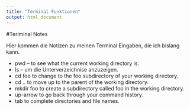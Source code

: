 ```yaml
---
title: "Terminal Funktionen"
output: html_document
---
```


#Teriminal Notes

Hier kommen die Notizen zu meinen Terminal Eingaben, die ich bislang kann.


* pwd -- to see what the current working directory is.
* ls -- um die Unterverzeichnise anzuzeigen.
* cd foo to change to the foo subdirectory of your working directory.
* cd .. to move up to the parent of the working directory.
* mkdir foo to create a subdirectory called foo in the working directory.
* up-arrow to go back through your command history.
* tab to complete directories and file names.


